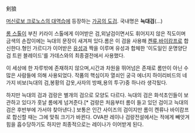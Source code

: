 剣狼

[[머신로보 크로노스의 대역습]]에 등장하는 [[가공의 도검]]. 국내명은 '''늑대검'''(...)

[[롬 스톨]]이 부친 키라이 스톨에게 이어받은 검,외날검이면서도 휘어지지 않은 직도이며 금색의 손잡이에는 늑대의 문장이 새겨져 있다.롬은 이 검을 사용해 [[켄류]],[[바이캄프]]로 합신한다.형인 가르디가 이어받은 [[유성]]과 짝을 이루며 유성과 합체한 '이도일인 운명양단검 트윈 블레이드'를 가데스와의 최종결전에서 사용했다.

이 세상에 한 자루밖에 존재하지 않으며,시간과 차원을 뛰어넘은 존재로 롬만이 아닌 수많은 사람들에 의해 사용되었다.
작품의 핵심이자 열쇠인 궁극 에너지 하이리비드의 네 가지 비보(늑대의 검,봉황의 갑옷,사자의 방패,용의 투구)중 하나라 생각됬다.

하지만 늑대의 검과 검랑은 별개의 검으로 모양도 다르다. 늑대의 검은 화석초인들이 보관하고 있다가 훗날 롬에게 넘겨준다.[* 검랑은 처음부터 롬이 들고 있던 검이고 늑대의 검은 후반부에 가서야 찾아낸다.]
보통은 인간 사이즈의 검이지만 롬이 켄류나 바이캄프로 합신할 때는 그에 맞춰 크기가 바뀐다.
OVA판 레이나 검랑전설에서는 적에게 빼앗겨 힘을 흡수당하기도 하지만 최종적으로는 레이나가 이어받게 된다.
